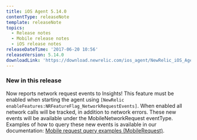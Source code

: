 ```yaml
---
title: iOS Agent 5.14.0
contentType: releaseNote
template: releaseNote
topics:
  - Release notes
  - Mobile release notes
  - iOS release notes
releaseDateTime: '2017-06-20 10:56'
releaseVersion: 5.14.0
downloadLink: 'https://download.newrelic.com/ios_agent/NewRelic_iOS_Agent_5.14.0.zip'
---
```


### New in this release

Now reports network request events to Insights! This feature must be enabled when starting the agent using `[NewRelic enableFeatures:NRFeatureFlag_NetworkRequestEvents]`. When enabled all network calls will be tracked, in addition to network errors. These new events will be available under the MobileNetworkRequest eventType. Examples of how to query these new events is available in our documentation: [Mobile request query examples (MobileRequest)](https://docs.newrelic.com/docs/insights/insights-data-sources/default-attributes/mobile-request-query-examples-mobilerequest).
